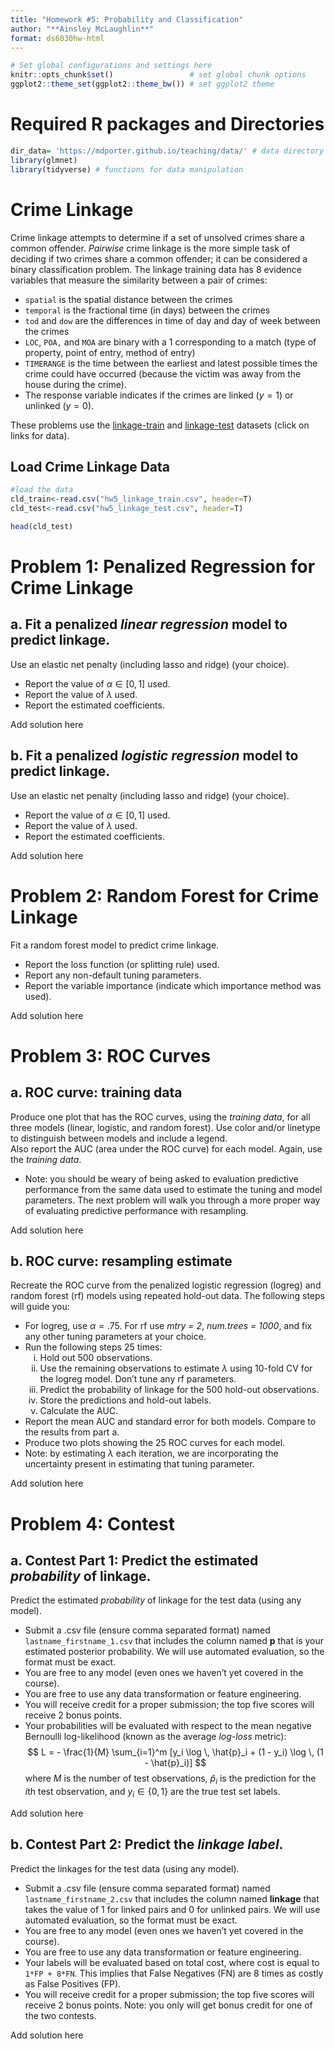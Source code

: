 ```yaml
---
title: "Homework #5: Probability and Classification" 
author: "**Ainsley McLaughlin**"
format: ds6030hw-html
---
```


```r
# Set global configurations and settings here
knitr::opts_chunk$set()                 # set global chunk options
ggplot2::theme_set(ggplot2::theme_bw()) # set ggplot2 theme
```


# Required R packages and Directories {.unnumbered .unlisted}

```r
dir_data= 'https://mdporter.github.io/teaching/data/' # data directory
library(glmnet)
library(tidyverse) # functions for data manipulation  
```


# Crime Linkage

Crime linkage attempts to determine if a set of unsolved crimes share a common offender. *Pairwise* crime linkage is the more simple task of deciding if two crimes share a common offender; it can be considered a binary classification problem. The linkage training data has 8 evidence variables that measure the similarity between a pair of crimes:

- `spatial` is the spatial distance between the crimes
- `temporal` is the fractional time (in days) between the crimes
- `tod` and `dow` are the differences in time of day and day of week between the crimes
- `LOC`, `POA,` and `MOA` are binary with a 1 corresponding to a match (type of property, point of entry, method of entry)
- `TIMERANGE` is the time between the earliest and latest possible times the crime could have occurred (because the victim was away from the house during the crime).
- The response variable indicates if the crimes are linked ($y=1$) or unlinked ($y=0$).


These problems use the [linkage-train](`r file.path(dir_data, "linkage_train.csv") `) and [linkage-test](`r file.path(dir_data, "linkage_test.csv") `) datasets (click on links for data). 


## Load Crime Linkage Data

::: {.callout-note title="Solution"}
```r
#load the data
cld_train<-read.csv("hw5_linkage_train.csv", header=T)
cld_test<-read.csv("hw5_linkage_test.csv", header=T)

head(cld_test)
```
:::

# Problem 1: Penalized Regression for Crime Linkage

## a. Fit a penalized *linear regression* model to predict linkage. 

Use an elastic net penalty (including lasso and ridge) (your choice). 

- Report the value of $\alpha \in [0, 1]$ used. 
- Report the value of $\lambda$ used.
- Report the estimated coefficients.

::: {.callout-note title="Solution"}
Add solution here
:::


## b. Fit a penalized *logistic regression* model to predict linkage. 

Use an elastic net penalty (including lasso and ridge) (your choice). 

- Report the value of $\alpha \in [0, 1]$ used. 
- Report the value of $\lambda$ used.
- Report the estimated coefficients.

::: {.callout-note title="Solution"}
Add solution here
:::

# Problem 2: Random Forest for Crime Linkage

Fit a random forest model to predict crime linkage. 

- Report the loss function (or splitting rule) used. 
- Report any non-default tuning parameters.
- Report the variable importance (indicate which importance method was used). 

::: {.callout-note title="Solution"}
Add solution here
:::

# Problem 3: ROC Curves

## a. ROC curve: training data

Produce one plot that has the ROC curves, using the *training data*, for all three models (linear, logistic, and random forest). Use color and/or linetype to distinguish between models and include a legend.    
Also report the AUC (area under the ROC curve) for each model. Again, use the *training data*. 

- Note: you should be weary of being asked to evaluation predictive performance from the same data used to estimate the tuning and model parameters. The next problem will walk you through a more proper way of evaluating predictive performance with resampling. 

::: {.callout-note title="Solution"}
Add solution here
:::


## b. ROC curve: resampling estimate

Recreate the ROC curve from the penalized logistic regression (logreg) and random forest (rf) models using repeated hold-out data. The following steps will guide you:

- For logreg, use $\alpha=.75$. For rf use *mtry = 2*,  *num.trees = 1000*, and fix any other tuning parameters at your choice. 
- Run the following steps 25 times:
    i. Hold out 500 observations.
    ii. Use the remaining observations to estimate $\lambda$ using 10-fold CV for the logreg model. Don't tune any rf parameters.
    iii. Predict the probability of linkage for the 500 hold-out observations.
    iv. Store the predictions and hold-out labels.
    v. Calculate the AUC. 
- Report the mean AUC and standard error for both models. Compare to the results from part a. 
- Produce two plots showing the 25 ROC curves for each model. 
- Note: by estimating $\lambda$ each iteration, we are incorporating the uncertainty present in estimating that tuning parameter. 
    
::: {.callout-note title="Solution"} 
Add solution here
:::

# Problem 4: Contest

## a. Contest Part 1: Predict the estimated *probability* of linkage. 

Predict the estimated *probability* of linkage for the test data (using any model). 

- Submit a .csv file (ensure comma separated format) named `lastname_firstname_1.csv` that includes the column named **p** that is your estimated posterior probability. We will use automated evaluation, so the format must be exact. 
- You are free to any model (even ones we haven't yet covered in the course).
- You are free to use any data transformation or feature engineering.
- You will receive credit for a proper submission; the top five scores will receive 2 bonus points.     
- Your probabilities will be evaluated with respect to the mean negative Bernoulli log-likelihood (known as the average *log-loss* metric):
$$ 
L = - \frac{1}{M} \sum_{i=1}^m [y_i \log \, \hat{p}_i + (1 - y_i) \log \, (1 - \hat{p}_i)]
$$
where $M$ is the number of test observations, $\hat{p}_i$ is the prediction for the $i$th test observation, and $y_i \in \{0,1\}$ are the true test set labels. 

::: {.callout-note title="Solution"}
Add solution here
:::


## b. Contest Part 2: Predict the *linkage label*. 

Predict the linkages for the test data (using any model). 

- Submit a .csv file (ensure comma separated format) named `lastname_firstname_2.csv` that includes the column named **linkage** that takes the value of 1 for linked pairs and 0 for unlinked pairs. We will use automated evaluation, so the format must be exact. 
- You are free to any model (even ones we haven't yet covered in the course).
- You are free to use any data transformation or feature engineering.
- Your labels will be evaluated based on total cost, where cost is equal to `1*FP + 8*FN`. This implies that False Negatives (FN) are 8 times as costly as False Positives (FP).    
- You will receive credit for a proper submission; the top five scores will receive 2 bonus points. Note: you only will get bonus credit for one of the two contests. 

::: {.callout-note title="Solution"}
Add solution here
:::

